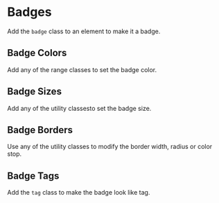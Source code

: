 
# Badges

Add the `badge` class to an element to make it a badge.

<Snippet
  file="badge/badge.html"
  caption="Badge"
  expand output
/>

## Badge Colors

Add any of the <ColorLink/> range classes to set the badge color.

<Snippet
  file="badge/colors.html"
  caption="Badge Colors"
  expand output
/>

## Badge Sizes

Add any of the <SizeLink/> utility classesto set the badge size.

<Snippet
  file="badge/sizes.html"
  caption="Badge Sizes"
  expand output
/>

## Badge Borders

Use any of the <BorderLink/> utility classes to modify the border width,
radius or color stop.

<Snippet
  file="badge/border.html"
  caption="Badge Borders"
  expand output
/>

## Badge Tags

Add the `tag` class to make the badge look like tag.

<Snippet
  file="badge/tags.html"
  caption="Badge Tags"
  expand output
/>
